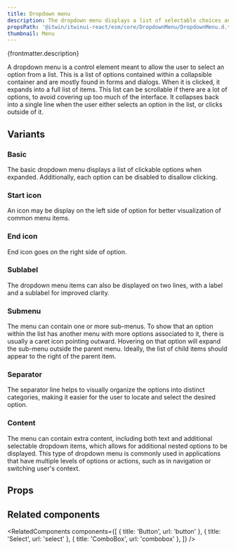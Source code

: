 ```yaml
---
title: Dropdown menu
description: The dropdown menu displays a list of selectable choices and options.
propsPath: '@itwin/itwinui-react/esm/core/DropdownMenu/DropdownMenu.d.ts'
thumbnail: Menu
---
```



<p>{frontmatter.description}</p>

<LiveExample src='DropdownMenu.main.tsx'>
  <AllExamples.DropdownMenuMainExample client:load />
</LiveExample>

A dropdown menu is a control element meant to allow the user to select an option from a list. This is a list of options contained within a collapsible container and are mostly found in forms and dialogs. When it is clicked, it expands into a full list of items. This list can be scrollable if there are a lot of options, to avoid covering up too much of the interface. It collapses back into a single line when the user either selects an option in the list, or clicks outside of it.

## Variants

### Basic

The basic dropdown menu displays a list of clickable options when expanded. Additionally, each option can be disabled to disallow clicking.

<LiveExample src='DropdownMenu.basic.tsx'>
  <AllExamples.DropdownMenuBasicExample client:load />
</LiveExample>

### Start icon

An icon may be display on the left side of option for better visualization of common menu items.

<LiveExample src='DropdownMenu.icon.tsx'>
  <AllExamples.DropdownMenuIconExample client:load />
</LiveExample>

### End icon

End icon goes on the right side of option.

<LiveExample src='DropdownMenu.badge.tsx'>
  <AllExamples.DropdownMenuBadgeExample client:load />
</LiveExample>

### Sublabel

The dropdown menu items can also be displayed on two lines, with a label and a sublabel for improved clarity.

<LiveExample src='DropdownMenu.sublabel.tsx'>
  <AllExamples.DropdownMenuSublabelExample client:load />
</LiveExample>

### Submenu

The menu can contain one or more sub-menus. To show that an option within the list has another menu with more options associated to it, there is usually a caret icon pointing outward. Hovering on that option will expand the sub-menu outside the parent menu. Ideally, the list of child items should appear to the right of the parent item.

<LiveExample src='DropdownMenu.submenu.tsx'>
  <AllExamples.DropdownMenuSubmenuExample client:load />
</LiveExample>

### Separator

The separator line helps to visually organize the options into distinct categories, making it easier for the user to locate and select the desired option.

<LiveExample src='DropdownMenu.separator.tsx'>
  <AllExamples.DropdownMenuSeparatorExample client:load />
</LiveExample>

### Content

The menu can contain extra content, including both text and additional selectable dropdown items, which allows for additional nested options to be displayed. This type of dropdown menu is commonly used in applications that have multiple levels of options or actions, such as in navigation or switching user's context.

<LiveExample src='DropdownMenu.content.tsx'>
  <AllExamples.DropdownMenuContentExample client:load />
</LiveExample>

## Props

<PropsTable path={frontmatter.propsPath} />

## Related components

<RelatedComponents
  components={[
    { title: 'Button', url: 'button' },
    { title: 'Select', url: 'select' },
    { title: 'ComboBox', url: 'combobox' },
  ]}
/>
